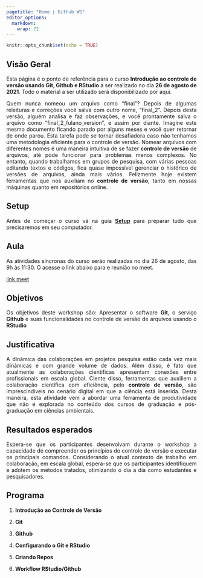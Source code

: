 ```yaml
---
pagetitle: "Home | Github WS"
editor_options: 
  markdown: 
    wrap: 72
---
```

<style>
body {
text-align: justify}
</style>


```r
knitr::opts_chunk$set(echo = TRUE)
```

## Visão Geral

Esta página é o ponto de referência para o curso **Introdução ao controle de versão usando Git, Github e RStudio** a ser realizado no dia **26 de agosto de 2021**. Todo o material a ser utilizado será disponibilizado por aqui. 

Quem nunca nomeou um arquivo como “final”? Depois de algumas releituras e correções você salva com outro nome, “final_2”. Depois desta versão, alguém analisa e faz observações, e você prontamente salva o arquivo como “final_2_fulano_version”, e assim por diante. Imagine este mesmo documento ficando parado por alguns meses e você quer retornar de onde parou. Esta tarefa pode se tornar desafiadora caso não tenhamos uma metodologia eficiente para o controle de versão. Nomear arquivos com diferentes nomes é uma maneira intuitiva de se fazer **controle de versão** de arquivos, até pode funcionar para problemas menos complexos. No entanto, quando trabalhamos em grupos de pesquisa, com várias pessoas editando textos e códigos, fica quase impossível gerenciar o histórico de versões de arquivos, ainda mais vários. Felizmente hoje existem ferramentas que nos auxiliam no **controle de versão**, tanto em nossas máquinas quanto em repositórios online. 

## Setup

Antes de começar o curso vá na guia [**Setup**](./setup.html) para preparar tudo que precisaremos em seu computador.  

## Aula

As atividades síncronas do curso serão realizadas no dia 26 de agosto, das 9h às 11:30.
O acesse o link abaixo para e reunião no meet.

[link meet](meet.google.com/jsf-sndu-usb)


## Objetivos

Os objetivos deste workshop são: Apresentar o software **Git**, o serviço **Github** e suas funcionalidades no controle de versão de arquivos usando o **RStudio**

## Justificativa

A dinâmica das colaborações em projetos pesquisa estão cada vez mais dinâmicas e com grande volume de dados. Além disso, é fato que atualmente as colaborações científicas apresentam conexões entre profissionais em escala global. Ciente disso, ferramentas que auxiliem a colaboração científica com eficiência, pelo **controle de versão**, são imprescindíveis no cenário digital em que a ciência está inserida. Desta maneira, esta atividade vem a abordar uma ferramenta de produtividade que não é explorada no conteúdo dos cursos de graduação e pós-graduação em ciências ambientais.  

## Resultados esperados

Espera-se que os participantes desenvolvam durante o workshop a capacidade de compreender os princípios do controle de versão e executar os principais comandos.  Considerando o atual contexto de trabalho em colaboração, em escala global, espera-se que os participantes identifiquem e adotem os métodos tratados, otimizando o dia a dia como estudantes e pesquisadores.   

## Programa

1.  **Introdução ao Controle de Versão**\
    
2.  **Git**\

3.  **Github**\
  
4.  **Configurando o Git e RStudio**\
   
5.  **Criando Repos**\
    
6.  **Workflow RStudio/Github**\
    

